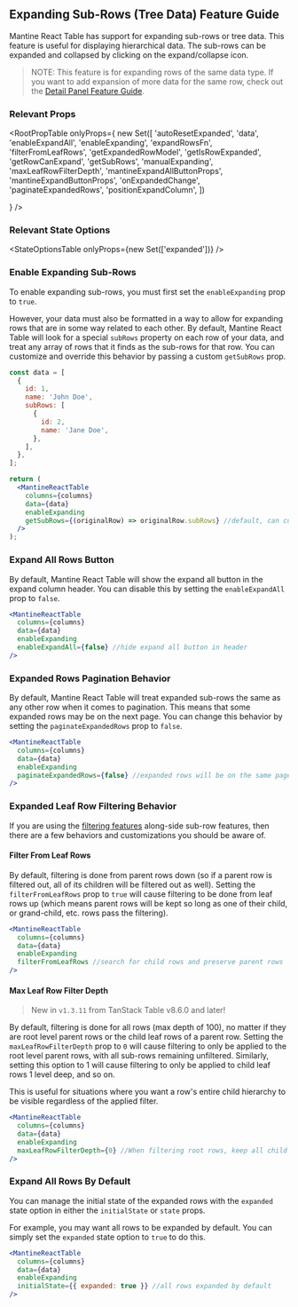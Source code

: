 
<Head>
  <title>
    {'Expanding Sub-Rows/Tree Data Feature Guide - Mantine React Table Docs'}
  </title>
  <meta
    name="description"
    content="How to add expanding sub-rows or tree data features in Mantine React Table"
  />
</Head>

## Expanding Sub-Rows (Tree Data) Feature Guide

Mantine React Table has support for expanding sub-rows or tree data. This feature is useful for displaying hierarchical data. The sub-rows can be expanded and collapsed by clicking on the expand/collapse icon.

> NOTE: This feature is for expanding rows of the same data type. If you want to add expansion of more data for the same row, check out the [Detail Panel Feature Guide](/docs/guides/detail-panel).

### Relevant Props

<RootPropTable
  onlyProps={
    new Set([
      'autoResetExpanded',
      'data',
      'enableExpandAll',
      'enableExpanding',
      'expandRowsFn',
      'filterFromLeafRows',
      'getExpandedRowModel',
      'getIsRowExpanded',
      'getRowCanExpand',
      'getSubRows',
      'manualExpanding',
      'maxLeafRowFilterDepth',
      'mantineExpandAllButtonProps',
      'mantineExpandButtonProps',
      'onExpandedChange',
      'paginateExpandedRows',
      'positionExpandColumn',
    ])

}
/>

### Relevant State Options

<StateOptionsTable onlyProps={new Set(['expanded'])} />

### Enable Expanding Sub-Rows

To enable expanding sub-rows, you must first set the `enableExpanding` prop to `true`.

However, your data must also be formatted in a way to allow for expanding rows that are in some way related to each other. By default, Mantine React Table will look for a special `subRows` property on each row of your data, and treat any array of rows that it finds as the sub-rows for that row. You can customize and override this behavior by passing a custom `getSubRows` prop.

```jsx
const data = [
  {
    id: 1,
    name: 'John Doe',
    subRows: [
      {
        id: 2,
        name: 'Jane Doe',
      },
    ],
  },
];

return (
  <MantineReactTable
    columns={columns}
    data={data}
    enableExpanding
    getSubRows={(originalRow) => originalRow.subRows} //default, can customize
  />
);
```

<EnableExample />

### Expand All Rows Button

By default, Mantine React Table will show the expand all button in the expand column header. You can disable this by setting the `enableExpandAll` prop to `false`.

```jsx
<MantineReactTable
  columns={columns}
  data={data}
  enableExpanding
  enableExpandAll={false} //hide expand all button in header
/>
```

### Expanded Rows Pagination Behavior

By default, Mantine React Table will treat expanded sub-rows the same as any other row when it comes to pagination. This means that some expanded rows may be on the next page. You can change this behavior by setting the `paginateExpandedRows` prop to `false`.

```jsx
<MantineReactTable
  columns={columns}
  data={data}
  enableExpanding
  paginateExpandedRows={false} //expanded rows will be on the same page as their parent row
/>
```

### Expanded Leaf Row Filtering Behavior

If you are using the [filtering features](/docs/guides/column-filtering) along-side sub-row features, then there are a few behaviors and customizations you should be aware of.

#### Filter From Leaf Rows

By default, filtering is done from parent rows down (so if a parent row is filtered out, all of its children will be filtered out as well). Setting the `filterFromLeafRows` prop to `true` will cause filtering to be done from leaf rows up (which means parent rows will be kept so long as one of their child, or grand-child, etc. rows pass the filtering).

```jsx
<MantineReactTable
  columns={columns}
  data={data}
  enableExpanding
  filterFromLeafRows //search for child rows and preserve parent rows
/>
```

#### Max Leaf Row Filter Depth

> New in `v1.3.11` from TanStack Table v8.6.0 and later!

By default, filtering is done for all rows (max depth of 100), no matter if they are root level parent rows or the child leaf rows of a parent row. Setting the `maxLeafRowFilterDepth` prop to `0` will cause filtering to only be applied to the root level parent rows, with all sub-rows remaining unfiltered. Similarly, setting this option to 1 will cause filtering to only be applied to child leaf rows 1 level deep, and so on.

This is useful for situations where you want a row's entire child hierarchy to be visible regardless of the applied filter.

```jsx
<MantineReactTable
  columns={columns}
  data={data}
  enableExpanding
  maxLeafRowFilterDepth={0} //When filtering root rows, keep all child rows of the passing parent rows
/>
```

### Expand All Rows By Default

You can manage the initial state of the expanded rows with the `expanded` state option in either the `initialState` or `state` props.

For example, you may want all rows to be expanded by default. You can simply set the `expanded` state option to `true` to do this.

```jsx
<MantineReactTable
  columns={columns}
  data={data}
  enableExpanding
  initialState={{ expanded: true }} //all rows expanded by default
/>
```

<ExpandedExample />
